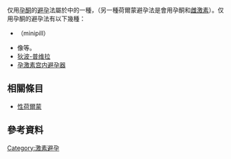 {{Unreferenced|time=2016-02-16T15:00:49+00:00}}
{{medical}}
仅用[[孕酮|孕酮]]的[[避孕|避孕]]法屬於{{le|荷爾蒙避孕法|hormonal contraception}}中的一種，（另一種荷爾蒙避孕法是會用孕酮和[[雌激素|雌激素]]）。仅用孕酮的避孕法有以下幾種：

* {{le|仅含孕酮避孕丸|Progestogen only pill}}（minipill）
* 像{{le|Nexplanon|Nexplanon}}等{{le|皮下埋植剂避孕法|Contraceptive implant}}。
* [[狄波-普维拉|狄波-普维拉]]
* [[孕激素宫内避孕器|孕激素宫内避孕器]]

==相關條目==
* [[性荷爾蒙|性荷爾蒙]]

==參考資料==
{{Reflist}}

{{Birth control methods}}
{{激素避孕药}}
{{孕激素}}
{{雌激素}}
[[Category:激素避孕|Category:激素避孕]]

{{醫學小作品}}